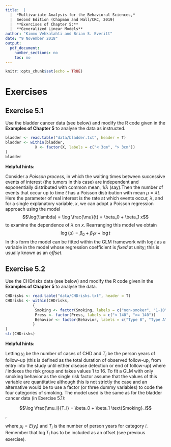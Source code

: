 ```yaml
---
title:  |  
  |  *Multivariate Analysis for the Behavioral Sciences,*
  |  Second Edition (Chapman and Hall/CRC, 2019)
  |  **Exercises of Chapter 5:**
  |  **Generalized Linear Models**
author: "Kimmo Vehkalahti and Brian S. Everitt"
date: "9 November 2018"
output: 
  pdf_document:
    number_sections: no
    toc: no
---
```


```r
knitr::opts_chunk$set(echo = TRUE)
```

# Exercises

## Exercise 5.1

Use the bladder cancer data (see below) and modify the R code given in the **Examples of Chapter 5** to analyse the data as instructed.

```r
bladder <- read.table("data/bladder.txt", header = T)
bladder <- within(bladder,
             X <- factor(X, labels = c("< 3cm", "> 3cm"))
)
bladder
```
**Helpful hints:**

Consider a *Poisson process*, in which the waiting times between successive events of interest (the tumors in this case) are independent
and exponentially distributed with common mean, $1/\lambda$ (say).Then the number of events that occur up to time $t$ has a Poisson distribution with mean $\mu = \lambda t$. Here the parameter of real interest is the rate at which events occur, $\lambda$, and for a single explanatory variable, $x$, we can adopt a Poisson regression approach using the model
$$\log(\lambda) = \log \frac{\mu}{t} = \beta_0 + \beta_1 x$$
to examine the dependence of $\lambda$ on $x$. Rearranging this model we obtain
$$\log(\mu) = \beta_0 + \beta_1 x + \log t$$
In this form the model can be fitted within the GLM framework with $\log t$ as a variable in the model whose regression coefficient is *fixed* at unity; this is usually known as an *offset*.
\pagebreak

## Exercise 5.2

Use the CHDrisks data (see below) and modify the R code given in the **Examples of Chapter 5** to analyse the data.

```r
CHDrisks <- read.table("data/CHDrisks.txt", header = T)
CHDrisks <- within(CHDrisks,
            {
             Smoking <- factor(Smoking, labels = c("non-smoker", "1-10", "11-20", "20+"))
             Press <- factor(Press, labels = c("< 140", ">= 140"))
             Behavior <- factor(Behavior, labels = c("Type B", "Type A"))
            }
)
str(CHDrisks)
```
**Helpful hints:**

Letting $y_i$ be the number of cases of CHD and $T_i$ be the person years of follow-up (this is defined as the total duration of observed follow-up, from entry into the study until either disease detection or end of follow-up) where $i$ indexes the risk group and takes values 1 to 16. To fit a GLM with only smoking behavior as the single risk factor assume that the values of this variable are quantitative although this is not strictly the case and an alternative would be to use a factor (or three dummy variables) to code the four categories of smoking. The model used is the same as for the bladder cancer data (in Exercise 5.1):

$$\log \frac{\mu_i}{T_i} = \beta_0 + \beta_1 \text{Smoking}_i$$,

where $\mu_i = E(y_i)$ and $T_i$ is the number of person years for category $i$. Remember that $\log T_i$ has to be included as an offset (see previous exercise).

\pagebreak
```r

```
